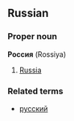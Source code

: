 ==Russian==
===Proper noun===
'''Россия''' (Rossiya)

# [[Russia]]

===Related terms===
*[[русский]]